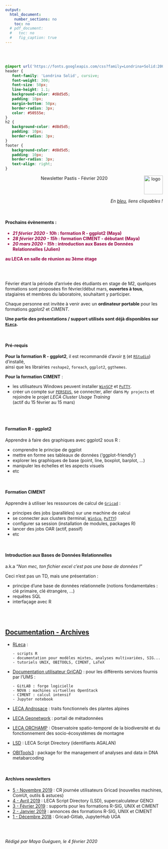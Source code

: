 ```yaml
---
output:
  html_document:
    number_sections: no
    toc: no
  # pdf_document:
  #   toc: no
  #   fig_caption: true
---
```


<br/><br/>


```css
@import url('https://fonts.googleapis.com/css?family=Londrina+Solid:200,300|Medula+One');
header {
   font-family: 'Londrina Solid', cursive;
   font-weight: 300;
   font-size: 50px;
   line-height: 1.1;
   background-color: #d8d5d5;
   padding: 10px;
   margin-bottom: 50px;
   border-radius: 3px;
   color: #50555e;
}
h2 {
   background-color: #d8d5d5;
   padding: 10px;
   border-radius: 3px;
}
footer {
   background-color: #d8d5d5;
   padding: 10px;
   border-radius: 3px;
   text-align: right;
}
```

<header>Newsletter Pastis - Février 2020 <img src="images/leca-logo_image_2.jpg" alt="logo" width="60px" align="right"/></header>

<div style="text-align:right;">*En [bleu](), liens cliquables !*</div>
<br/>

#### Prochains évènements :

<div style="color:#980043;">
- ***21 février 2020 - 10h* : formation R - ggplot2 (Maya)**
- ***28 février 2020 - 15h* : formation CIMENT - débutant (Maya)**
- ***20 mars 2020 - 15h* : introduction aux Bases de Données Relationnelles (Julien)**

**au LECA en salle de réunion au 3ème étage**
</div>
<br/><br/>

Février étant la période d'arrivée des étudiants en stage de M2, quelques formations sont proposées fin février/début mars, **ouvertes à tous**, stagiaires et membres du laboratoire, souhaitant y participer.

Chaque personne est invitée à venir avec un **ordinateur portable** pour les formations *ggplot2* et *CIMENT*.

**Une partie des présentations / support utilisés sont déjà disponibles sur [`RLeca`](http://rleca.pbworks.com/).**

<br/>

#### Pré-requis

**Pour la formation R - ggplot2**, il est recommandé d'avoir [`R`](https://www.r-project.org/) (et [`RStudio`](https://www.rstudio.com/products/rstudio/download/)) d'installé,  
ainsi que les librairies `reshape2`, `foreach`, `ggplot2`, `ggthemes`.

**Pour la formation CIMENT** :

  - les utilisateurs Windows peuvent installer [`WinSCP`](https://winscp.net/eng/download.php) et [`PuTTY`](https://www.chiark.greenend.org.uk/~sgtatham/putty/latest.html).
   - créer un compte sur [`PERSEUS`](https://perseus.ujf-grenoble.fr), se connecter, aller dans `My projects` et rejoindre le projet *LECA Cluster Usage Training*  
   (actif du 15 février au 15 mars)


<br/><br/>


#### Formation R - ggplot2

Apprendre à faire des graphiques avec ggplot2 sous R :

- comprendre le principe de ggplot
- mettre en forme ses tableaux de données ('ggplot-friendly')
- explorer les graphiques de base (point, line, boxplot, barplot, ...)
- manipuler les échelles et les aspects visuels
- etc

<br/>

#### Formation CIMENT

Apprendre à utiliser les ressources de calcul de [`Gricad`](https://gricad.univ-grenoble-alpes.fr/) :

- principes des jobs (parallèles) sur une machine de calcul
- se connecter aux clusters (terminal, [`WinScp`](https://winscp.net/), [`PuTTY`](https://www.putty.org/))
- configurer sa session (installation de modules, packages R)
- lancer des jobs OAR (actif, passif)
- etc

<br/>

#### Introduction aux Bases de Données Relationnelles

a.k.a "*Non mec, ton fichier excel c'est pas une base de données !*"

Ceci n'est pas un TD, mais une présentation :

- principe d'une base de données relationnelle (notions fondamentales : clé primaire, clé étrangère, ...)
- requêtes SQL
- interfaçage avec R

<br/><br/>


## [Documentation - Archives]()


- [RLeca](http://rleca.pbworks.com/) :

      - scripts R
      - documentation pour modèles mixtes, analyses multivariées, SIG...
      - tutoriels UNIX, OBITOOLS, CIMENT, LaTeX
      
- [Documentation utilisateur GriCAD](https://gricad-doc.univ-grenoble-alpes.fr/) : pour les différents services fournis par l'UMS :

      - GitLAB : forge logicielle
      - NOVA : machines virtuelles OpenStack
      - CIMENT : calcul intensif
      - Jupyter notebook
      
- [LECA Androsace](https://androsace.ujf-grenoble.fr/) : traits fonctionnels des plantes alpines
- [LECA Geonetwork](http://leca-bdgis.u-ga.fr/geonetwork/srv/fre/catalog.search#/home) : portail de métadonnées
- [LECA ORCHAMP](https://orchamp.osug.fr/home) : Observatoire spatio-temporel de la biodiversité et du fonctionnement des socio-écosystèmes de montagne

- [LSD](https://gricad-gitlab.univ-grenoble-alpes.fr/leca/pastis/lsd) : LECA Script Directory (identifiants AGALAN)

- [OBITools3](https://git.metabarcoding.org/obitools/obitools3) : package for the management of analyses and data in DNA metabarcoding

<br/>

#### Archives newsletters

+ [5 - Novembre 2019](https://leca-dev.github.io/newsletters/NEWSLETTER_LECA_5_2019-11.html) : CR journée utilisateurs Gricad (nouvelles machines, ComUt, outils & astuces)
+ [4 - Avril 2019](https://leca-dev.github.io/newsletters/NEWSLETTER_LECA_4_2019-04.html) : LECA Script Directory (LSD), supercalculateur GENCI
+ [3 - Février 2019](https://leca-dev.github.io/newsletters/NEWSLETTER_LECA_3_2019-02.html) : supports pour les formations R-SIG, UNIX et CIMENT
+ [2 - Janvier 2019](https://leca-dev.github.io/newsletters/NEWSLETTER_LECA_2_2019-01.html) : annonces des formations R-SIG, UNIX et CIMENT
+ [1 - Décembre 2018](https://leca-dev.github.io/newsletters/NEWSLETTER_LECA_1_2018-12.html) : Gricad-Gitlab, JupyterHub UGA

<br/><br/>


<footer>*Rédigé par Maya Guéguen, le 4 février 2020*</footer>

<br/><br/>
